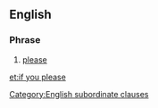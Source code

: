 ==English==
===Phrase===
{{infl|en|phrase|head=[[if]] [[you]] [[please]]}}

#{{formal}} [[please]]

[[Category:English subordinate clauses]]

[[et:if you please]]